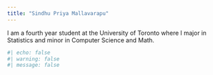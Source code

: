 ```yaml
---
title: "Sindhu Priya Mallavarapu"
---
```


I am a fourth year student at the University of Toronto where I major in Statistics and minor in Computer Science and Math.

```r
#| echo: false
#| warning: false
#| message: false


```

